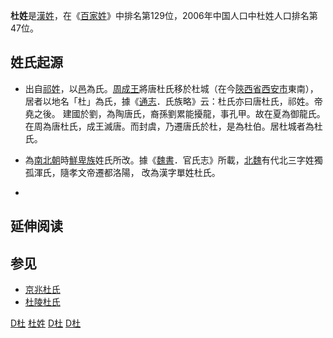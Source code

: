 {{姓氏
|姓氏=杜
|拼音=Dù
|中国大陆=Du
|台湾=華語：Tu<br />臺語：Tōo<br />客語：Tu
|香港=To/Tao
|澳门=Tou
|新加坡=
|马来西亚=Toh/Tu/Too
|泰国=Sae-Tou
|越南=Đỗ
|韩国=
|反切=
|同音字=
|堂号=
|郡望=[[京兆郡|京兆郡]]
}}

'''杜姓'''是[[漢姓|漢姓]]，在《[[百家姓|百家姓]]》中排名第129位，2006年中国人口中杜姓人口排名第47位。

==姓氏起源==

*出自[[祁姓|祁姓]]，以[[邑|邑]]為氏。[[周成王|周成王]]將唐杜氏移於杜城（在今[[陝西省|陝西省]][[西安市|西安市]]東南），居者以地名「杜」為氏，據《[[通志|通志]]．氏族略》云：杜氏亦曰唐杜氏，祁姓。帝堯之後。 建國於劉，為陶唐氏，裔孫劉累能擾龍，事孔甲。故在夏為御龍氏。在周為唐杜氏，成王滅唐。而封虞，乃遷唐氏於杜，是為杜伯。居杜城者為杜氏。

*為[[南北朝|南北朝]]時[[鮮卑族|鮮卑族]]姓氏所改。據《[[魏書|魏書]]．官氏志》所載，[[北魏|北魏]]有代北三字姓獨孤渾氏，隨孝文帝遷都洛陽， 改為漢字單姓杜氏。

*{{or|出自[[姜姓|姜姓]]，[[神農氏|神農氏]]的後代。相傳在[[商朝|商朝]]時已經有杜國，是神農氏的後裔後土的子孫，以杜樹為神樹，故稱杜，杜古國在今陝西長安東北。商末周國興起，杜人歸順于周。史書上沒有留下姜姓杜氏後裔的消息，可能完全融入進祁姓杜氏之中。

*[[杜康|杜康]]後人。在《[[世本|世本]]》中 有“杜康作酒”的記載，並注為“[[黃帝|黃帝]]時人”。《[[酒誥|酒誥]]》也記載到：“酒之所興，肇自上皇。”這說明黃帝時期已有杜姓。傳說杜康是黃帝的宰人（掌管膳食的官），而黃帝所居之地“軒轅丘”，在今河南新鄭。許慎在《[[說文解字|說文解字]]》中說：“古者少康初作箕帚、秫酒。少康，杜康也。”少康是夏朝第6代國王，居住在今河南西部。所以，如果說杜康是杜姓始祖，那麼，這個姓至少也有四五千年了。但因年代久遠，杜康以後的世系缺乏文字記載。}}

== 延伸阅读 ==
{{Wikisource further reading}}

==参见==
*[[京兆杜氏|京兆杜氏]]
*[[杜陵杜氏|杜陵杜氏]]

{{台灣首一百個姓氏}}
{{中國首一百個姓氏}}


[[Category:漢姓|D杜]]
[[Category:杜姓|]]
[[Category:朝鮮語姓氏|D杜]]
[[Category:中國上古姓氏|D杜]]